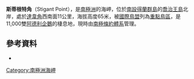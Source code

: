 '''斯蒂根特角'''（Stigant Point），是[[南極洲|南極洲]]的海岬，位於[[南設得蘭群島|南設得蘭群島]]的[[喬治王島|喬治王島]]北岸，處於[[達韋角|達韋角]]西南面11公里，海拔高度65米，被[[國際鳥盟|國際鳥盟]]列為[[重點鳥區|重點鳥區]]，是11,000雙[[阿德利企鵝|阿德利企鵝]]的棲息地，現時由[[南極條約體系|南極條約體系]]管理。

{{coord|62|2|S|58|45|W|display=title}}

==參考資料==
*{{usgs-gazetteer}}

{{Antarctica-geo-stub}}
[[Category:南極洲海岬|Category:南極洲海岬]]